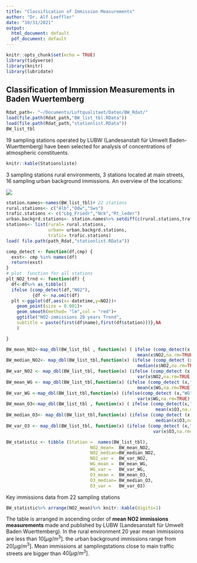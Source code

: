 ```yaml
---
title: "Classification of Immission Measurements"
author: "Dr. Alf Loeffler"
date: "10/31/2021"
output:
  html_document: default
  pdf_document: default
---
```


```r
knitr::opts_chunk$set(echo = TRUE)
library(tidyverse)
library(knitr)
library(lubridate)
```

## Classification of Immission Measurements in Baden Wuertemberg


```r
Rdat_path<- "~/Documents/Luftqualitaet/Daten/BW_Rdat/"
load(file.path(Rdat_path,"BW_list_tbl.RData"))
load(file.path(Rdat_path,"stationlist.RData"))
BW_list_tbl
```

19 sampling stations operated by LUBW (Landesanstalt für Umwelt Baden-Wuerttemberg) have been selected for analysis of concentrations of atmospheric constituents.

```r
knitr::kable(Stationsliste)
```

3 sampling stations rural environments, 3 stations located at main streets, 16 sampling urban background immissions. 
An overview of the locations:


![](figs/BW_Uebersichtskarte.png)









```r
station.names<-names(BW_list_tbl)# 22 stations
rural.stations<- c("Alb","Odw","Sws")
trafic.stations <- c("Lbg_Friedr","Nck","Rt_leder")
urban.backgrd.stations<- station.names%>% setdiff(c(rural.stations,trafic.stations))
stations<- list(rural= rural.stations,
                urban= urban.backgrd.stations,
                trafic= trafic.stations)
load( file.path(path_Rdat,"stationlist.RData"))

```


```r
comp_detect <- function(df,cmp) {
  exst<- cmp %in% names(df)
  return(exst)
}
# plot  function for all stations
plt_NO2_trnd <- function(df) {
  df<-df%>% as_tibble()
  ifelse (comp_detect(df,"NO2"),
          {df <- na.omit(df)
  plt <-ggplot(df,aes(x= datetime,y=NO2))+
    geom_point(size = 0.001)+
    geom_smooth(method= "lm",col = "red")+
    ggtitle("NO2-immissions 20 years Trend",
    subtitle = paste(first(df$name),first(df$station)))},NA
    )

}
```


```r
BW_mean_NO2<-map_dbl(BW_list_tbl , function(x) ( ifelse (comp_detect(x,"NO2"),
                                                  mean(x$NO2,na.rm=TRUE),NA)))
BW_median_NO2<- map_dbl(BW_list_tbl,function(x) (ifelse (comp_detect (x,"NO2"),
                                                  median(x$NO2,na.rm=TRUE),NA )))
BW_var_NO2 <- map_dbl(BW_list_tbl, function(x) (ifelse (comp_detect (x,"NO2"),
                                                  var(x$NO2,na.rm=TRUE),NA)))
BW_mean_WG <- map_dbl(BW_list_tbl,function(x) (ifelse (comp_detect (x,"WG"),
                                                  mean(x$WG,na.rm=TRUE),NA )))
BW_var_WG <-map_dbl(BW_list_tbl,function(x) (ifelse(comp_detect (x,"WG"),
                                                  var(x$WG,na.rm=TRUE),NA) ))
BW_mean_O3<-map_dbl(BW_list_tbl , function(x) ( ifelse (comp_detect(x,"O3"),
                                                         mean(x$O3,na.rm=TRUE),NA)))
BW_median_O3<- map_dbl(BW_list_tbl,function(x) (ifelse (comp_detect (x,"O3"),
                                                         median(x$O3,na.rm=TRUE),NA )))
BW_var_O3 <- map_dbl(BW_list_tbl, function(x) (ifelse (comp_detect (x,"O3"),
                                                        var(x$O3,na.rm=TRUE),NA)))

BW_statistic <- tibble (Station =  names(BW_list_tbl),
                                NO2_mean=  BW_mean_NO2,
                                NO2_median=BW_median_NO2,
                                NO2_var =  BW_var_NO2,
                                WG_mean =  BW_mean_WG,
                                WG_var =   BW_var_WG,
                                O3_mean =  BW_mean_O3,
                                O3_median= BW_median_O3,
                                O3_var =   BW_var_O3)
```
Key  immissions data from 22 sampling stations 
```r
BW_statistic%>% arrange(NO2_mean)%>% knitr::kable(digits=1)

```
The table is arranged in ascending order of **mean NO2 immissions measurements** made  and published by LUBW (Landesanstalt für Umwelt Baden Wuerttemberg). In the rural environment 20 year mean immissions are less than  $10 [μg/m^3]$. the urban background immissions range from $20 [μg/m^3]$. Mean immissions at samplingstations close to main traffic streets are bigger than $40 [μg/m^3]$.









